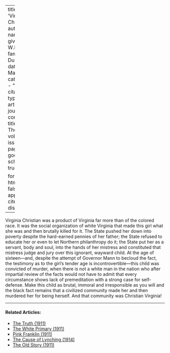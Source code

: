 
---
title: 'Virginia Christian'
author:
  - name:
      given: W.E.B.
      family: Du Bois
date: Mar. 1912
categories: 
  - ""
citation: 
  type: article-journal
  container-title: The Crisis
  volume: 4
  issue: 5
  page: 236
google-scholar: true

format:
  html:
    toc: false
    appendix-cite-as: display
---



Virginia Christian was a product of Virginia far more than of the colored race. It was the social organization of white Virginia that made this girl what she was and then brutally killed for it. The State pushed her down into poverty despite the hard-earned pennies of her father; the State refused to educate her or even to let Northern philanthropy do it; the State put her as a servant, body and soul, into the hands of her mistress and constituted that mistress judge and jury over this ignorant, wayward child. At the age of sixteen—and, despite the attempt of Governor Mann to becloud the fact, the testimony as to the girl's tender age is incontrovertible---this child was convicted of murder, when there is not a white man in the nation who after impartial review of the facts would not have to admit that every circumstance shows lack of premeditation with a strong case for self-defense. Make this child as brutal, immoral and irresponsible as you will and the black fact remains that a civilized community made her and then murdered her for being herself. And that community was Christian Virginia!

<!-- Similar articles start here -->

<hr>
#### Related Articles:

* [The Truth (1911)](/Volumes/01/03/truth.html)
* [The White Primary (1911)](/Volumes/01/05/white_primary.html)
* [Pink Franklin (1911)](/Volumes/01/04/pink.html)
* [The Cause of Lynching (1914)](/Volumes/08/03/cause_of_lynching.html)
* [The Old Story (1911)](/Volumes/01/03/old_story.html)

<!-- Similar articles end here -->